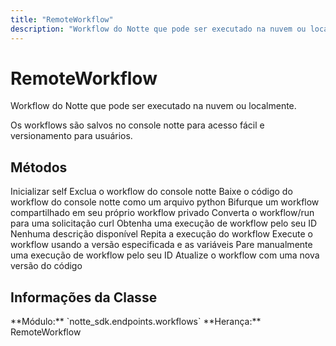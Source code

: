 ```yaml
---
title: "RemoteWorkflow"
description: "Workflow do Notte que pode ser executado na nuvem ou localmente"
---
```


# RemoteWorkflow

Workflow do Notte que pode ser executado na nuvem ou localmente.

Os workflows são salvos no console notte para acesso fácil e versionamento para usuários.

## Métodos

<CardGroup cols={2}>
  <Card
    title="__init__"
    icon="function"
    href="/sdk-reference/remoteworkflow/__init__"
  >
    Inicializar self
  </Card>
  <Card
    title="deletar"
    icon="function"
    href="/sdk-reference/remoteworkflow/delete"
  >
    Exclua o workflow do console notte
  </Card>
  <Card
    title="baixar"
    icon="function"
    href="/sdk-reference/remoteworkflow/download"
  >
    Baixe o código do workflow do console notte como um arquivo python
  </Card>
  <Card
    title="bifurcar"
    icon="function"
    href="/sdk-reference/remoteworkflow/fork"
  >
    Bifurque um workflow compartilhado em seu próprio workflow privado
  </Card>
  <Card
    title="obter_curl"
    icon="function"
    href="/sdk-reference/remoteworkflow/get_curl"
  >
    Converta o workflow/run para uma solicitação curl
  </Card>
  <Card
    title="obter_execução"
    icon="function"
    href="/sdk-reference/remoteworkflow/get_run"
  >
    Obtenha uma execução de workflow pelo seu ID
  </Card>
  <Card
    title="obter_url"
    icon="function"
    href="/sdk-reference/remoteworkflow/get_url"
  >
    Nenhuma descrição disponível
  </Card>
  <Card
    title="repetir"
    icon="function"
    href="/sdk-reference/remoteworkflow/replay"
  >
    Repita a execução do workflow
  </Card>
  <Card
    title="executar"
    icon="function"
    href="/sdk-reference/remoteworkflow/run"
  >
    Execute o workflow usando a versão especificada e as variáveis
  </Card>
  <Card
    title="parar_execução"
    icon="function"
    href="/sdk-reference/remoteworkflow/stop_run"
  >
    Pare manualmente uma execução de workflow pelo seu ID
  </Card>
  <Card
    title="atualizar"
    icon="function"
    href="/sdk-reference/remoteworkflow/update"
  >
    Atualize o workflow com uma nova versão do código
  </Card>
</CardGroup>

## Informações da Classe

<Info>
**Módulo:** `notte_sdk.endpoints.workflows`
**Herança:** RemoteWorkflow
</Info>
